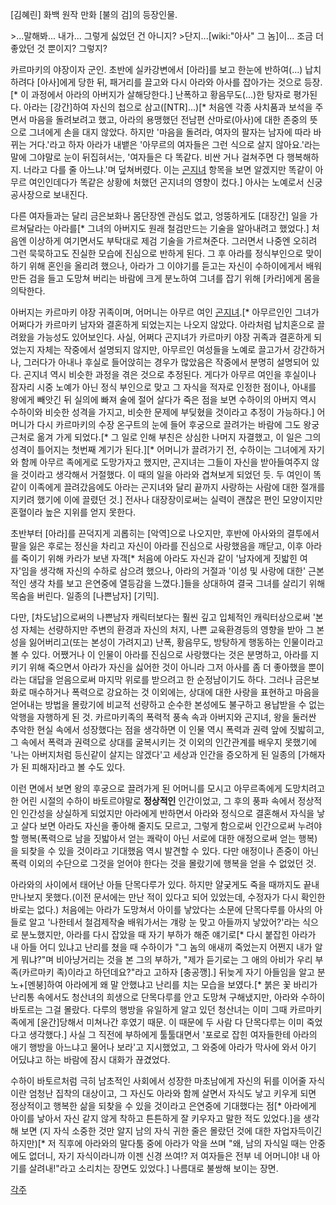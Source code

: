 [김혜린] 화백 원작 만화 [불의 검]의 등장인물.

>...말해봐... 내가... 그렇게 싫었던 건 아니지?
>단지...[wiki:"아사" 그 놈]이... 조금 더 좋았던 것 뿐이지? 그렇지?

카르마키의 야장이자 군인. 초반에 실카강변에서 [아라]를 보고 한눈에 반하여(...) 납치하려다 [아사]에게 당한 뒤, 패거리를 끌고와 다시 아라와 아사를 잡아가는 것으로 등장.[* 이 과정에서 아라의 아버지가 살해당한다.] 난폭하고 황음무도(...)한 탕자로 평가된다. 아라는 [강간]하여 자신의 첩으로 삼고([NTR]...)[* 처음엔 각종 사치품과 보석을 주면서 마음을 돌려보려고 했고, 아라의 용맹했던 전남편 산마로(아사)에 대한 존중의 뜻으로 그녀에게 손을 대지 않았다. 하지만 '마음을 돌려라, 여자의 팔자는 남자에 따라 바뀌는 거다.'라고 하자 아라가 내뱉은 '아무르의 여자들은 그런 식으로 살지 않아요.'라는 말에 그야말로 눈이 뒤집혀서는, '여자들은 다 똑같다. 비싼 거나 걸쳐주면 다 행복해하지. 너라고 다를 줄 아느냐.'며 덮쳐버렸다. 이는 [[곤지녀]] 항목을 보면 알겠지만 똑같이 아무르 여인인데다가 똑같은 상황에 처했던 곤지녀의 영향이 컸다.] 아사는 노예로서 신궁 공사장으로 보내진다. 

다른 여자들과는 달리 금은보화나 몸단장엔 관심도 없고, 엉뚱하게도 [대장간] 일을 가르쳐달라는 아라를[* 그녀의 아버지도 원래 철검만드는 기술을 알아내려고 했었다.] 처음엔 이상하게 여기면서도 부탁대로 제검 기술을 가르쳐준다. 그러면서 나중엔 오히려 그런 묵묵하고도 진실한 모습에 진심으로 반하게 된다. 
그 후 아라를 정식부인으로 맞이하기 위해 혼인을 올리려 했으나, 아라가 그 이야기를 듣고는 자신이 수하이에게서 배워 만든 검을 들고 도망쳐 버리는 바람에 크게 분노하여 그녀를 잡기 위해 [카라]에게 몸을 의탁한다.  

아버지는 카르마키 야장 귀족이며, 어머니는 아무르 여인 [[곤지녀]].[* 아무르인인 그녀가 어쩌다가 카르마키 남자와 결혼하게 되었는지는 나오지 않았다. 아라처럼 납치혼으로 끌려왔을 가능성도 있어보인다. 사실, 어쩌다 곤지녀가 카르마키 야장 귀족과 결혼하게 되었는지 자체는 작중에서 설명되지 않지만, 아무르인 여성들을 노예로 끌고가서 강간하거나, 그러다가 아내나 후실로 들어앉히는 경우가 많았음은 작중에서 분명히 설명되어 있다. 곤지녀 역시 비슷한 과정을 겪은 것으로 추정된다. 게다가 아무르 여인을 후실이나 잠자리 시중 노예가 아닌 정식 부인으로 맞고 그 자식을 적자로 인정한 점이나, 아내를 왕에게 빼앗긴 뒤 실의에 빠져 술에 절어 살다가 죽은 점을 보면 수하이의 아버지 역시 수하이와 비슷한 성격을 가지고, 비슷한 문제에 부딪혔을 것이라고 추정이 가능하다.] 어머니가 다시 카르마키의 수장 온구트의 눈에 들어 후궁으로 끌려가는 바람에 그도 왕궁 근처로 옮겨 가게 되었다.[* 그 일로 인해 부친은 상심한 나머지 자결했고, 이 일은 그의 성격이 틀어지는 첫번째 계기가 된다.][* 어머니가 끌려가기 전, 수하이는 그녀에게 자기와 함께 아무르 족에게로 도망가자고 했지만, 곤지녀는 그들이 자신을 받아들여주지 않을 것이라고 생각해서 거절했다. 이 때의 일을 아라와 겹쳐보게 되었던 듯. 두 여인이 똑같이 이족에게 끌려갔음에도 아라는 곤지녀와 달리 끝까지 사랑하는 사람에 대한 절개를 지키려 했기에 이에 끌렸던 것.]
전사나 대장장이로써는 실력이 괜찮은 편인 모양이지만 혼혈이라 높은 지위를 얻지 못한다. 

초반부터 [아라]를 끈덕지게 괴롭히는 [악역]으로 나오지만, 후반에 아사와의 결투에서 팔을 잃은 후로는 정신을 차리고 자신이 아라를 진심으로 사랑했음을 깨닫고, 이후 아라를 죽이기 위해 카라가 보낸 자객[* 처음에 아라도 자신과 같이 '남자에게 짓밟힌 여자'임을 생각해 자신의 수하로 삼으려 했으나, 아라의 거절과 '이성 및 사랑에 대한' 근본적인 생각 차를 보고 은연중에 열등감을 느꼈다.]들을 상대하여 결국 그녀를 살리기 위해 목숨을 버린다. 일종의 [나쁜남자] [기믹]. 

다만, [차도남]으로써의 나쁜남자 캐릭터보다는 훨씬 깊고 입체적인 캐릭터상으로써 '본성 자체는 선량하지만 주변의 환경과 자신의 처지, 나쁜 교육환경등의 영향을 받아 그 본성을 잃어버리고(또는 본성이 가려지고) 난폭, 황음무도, 방탕하게 행동하는 인물이라고 볼 수 있다. 어쨌거나 이 인물이 아라를 진심으로 사랑했다는 것은 분명하고, 아라를 지키기 위해 죽으면서 아라가 자신을 싫어한 것이 아니라 그저 아사를 좀 더 좋아했을 뿐이라는 대답을 얻음으로써 마지막 위로를 받으려고 한 순정남이기도 하다. 그러나 금은보화로 매수하거나 폭력으로 강요하는 것 이외에는, 상대에 대한 사랑을 표현하고 마음을 얻어내는 방법을 몰랐기에 비교적 선량하고 순수한 본성에도 불구하고 용납받을 수 없는 악행을 자행하게 된 것. 카르마키족의 폭력적 풍속 속과 아버지와 곤지녀, 왕을 둘러싼 추악한 현실 속에서 성장했다는 점을 생각하면 이 인물 역시 폭력과 권력 앞에 짓밟히고, 그 속에서 폭력과 권력으로 상대를 굴복시키는 것 이외의 인간관계를 배우지 못했기에 '나는 아버지처럼 등신같이 살지는 않겠다'고 세상과 인간을 증오하게 된 일종의 [가해자가 된 피해자]라고 볼 수도 있다. 

이런 면에서 보면 왕의 후궁으로 끌려가게 된 어머니를 모시고 아무르족에게 도망치려고 한 어린 시절의 수하이 바토르야말로 '''정상적인''' 인간이었고, 그 후의 풍파 속에서 정상적인 인간성을 상실하게 되었지만 아라에게 반하면서 아라와 정식으로 결혼해서 자식을 낳고 살다 보면 아라도 자신을 좋아해 줄지도 모르고, 그렇게 함으로써 인간으로써 누려야 할 행복(폭력으로 남을 짓밟아서 얻는 쾌락이 아닌 서로에 대한 애정으로써 얻는 행복)을 되찾을 수 있을 것이라고 기대했음 역시 발견할 수 있다. 다만 애정이나 존중이 아닌 폭력 이외의 수단으로 그것을 얻어야 한다는 것을 몰랐기에 행복을 얻을 수 없었던 것.

아라와의 사이에서 태어난 아들 단목다루가 있다. 하지만 얄궂게도 죽을 때까지도 끝내 만나보지 못했다.(이전 문서에는 만난 적이 있다고 되어 있었는데, 수정자가 다시 확인한 바로는 없다.) 처음에는 아라가 도망쳐서 아이를 낳았다는 소문에 단목다루를 아사의 아들로 알고 '나한테서 철검제작술 배워가서는 걔랑 눈 맞고 아들까지 낳았어?'라는 식으로 분노했지만, 아라를 다시 잡았을 때 자기 부하가 해준 얘기로[* 다시 붙잡힌 아라가 내 아들 어디 있냐고 난리를 쳤을 때 수하이가 "그 놈의 애새끼 죽었는지 어쩐지 내가 알게 뭐냐?"며 비아냥거리는 것을 본 그의 부하가, "제가 듣기로는 그 애의 아비가 우리 부족(카르마키 족)이라고 하던데요?"라고 고하자 [충공깽].] 뒤늦게 자기 아들임을 알고 분노+[멘붕]하여 아라에게 왜 말 안했냐고 난리를 치는 모습을 보였다.[* 붉은 꽃 바리가 난리통 속에서도 청산녀의 희생으로 단목다루를 안고 도망쳐 구해냈지만, 아라와 수하이 바토르는 그걸 몰랐다. 다루의 행방을 유일하게 알고 있던 청산녀는 이미 그때 카르마키 족에게 [윤간]당해서 미쳐나간 후였기 때문. 이 때문에 두 사람 다 단목다루는 이미 죽었다고 생각했다.] 사실 그 직전에 부하에게 툴툴대면서 '포로로 잡힌 여자들한테 아라의 애기 행방을 아느냐고 물어나 보라'고 지시했었고, 그 와중에 아라가 막사에 와서 아기 어딨냐고 하는 바람에 잠시 대화가 끊겼었다.

수하이 바토르처럼 극히 남초적인 사회에서 성장한 마초남에게 자신의 뒤를 이어줄 자식이란 엄청난 집착의 대상이고, 그 자신도 아라와 함께 살면서 자식도 낳고 키우게 되면 정상적이고 행복한 삶을 되찾을 수 있을 것이라고 은연중에 기대했다는 점[* 아라에게 아이를 낳아서 자신 같지 않게 착하고 튼튼하게 잘 키우자고 말한 적도 있었다.]을 생각해 보면 (지 자식 소중한 것만 알지 남의 자식 귀한 줄은 몰랐던 것에 대한 자업자득이긴 하지만)[* 저 직후에 아라와의 말다툼 중에 아라가 악을 쓰며 "왜, 남의 자식일 때는 안중에도 없더니, 자기 자식이라니까 이젠 신경 쓰여!? 저 여자들은 전부 네 어머니야! 내 아기를 살려내!"라고 소리치는 장면도 있었다.] 나름대로 불쌍해 보이는 장면.

[[각주]]
